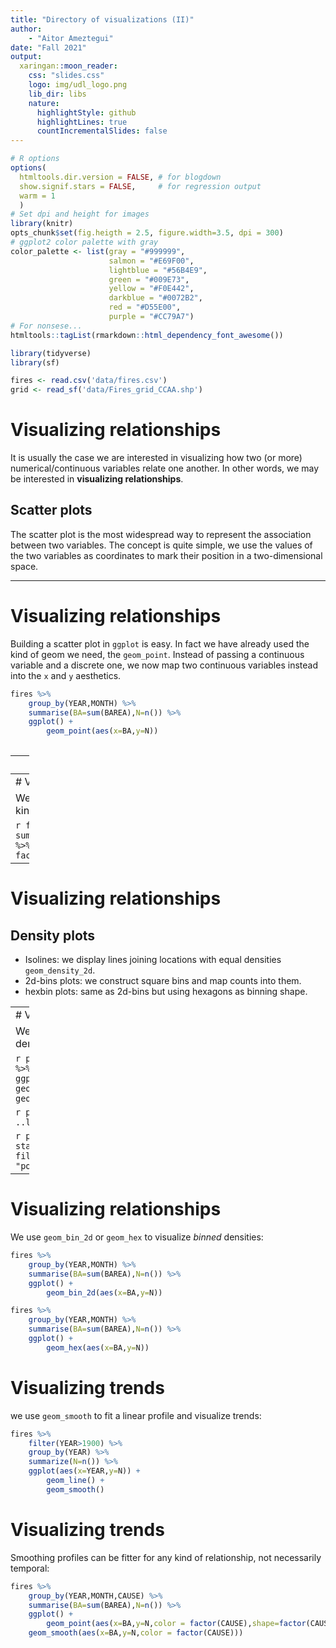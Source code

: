 ```yaml
---
title: "Directory of visualizations (II)"
author: 
    - "Aitor Ameztegui"
date: "Fall 2021"
output:
  xaringan::moon_reader:
    css: "slides.css"
    logo: img/udl_logo.png
    lib_dir: libs
    nature:
      highlightStyle: github
      highlightLines: true
      countIncrementalSlides: false
---
```


```r
# R options
options(
  htmltools.dir.version = FALSE, # for blogdown
  show.signif.stars = FALSE,     # for regression output
  warm = 1
  )
# Set dpi and height for images
library(knitr)
opts_chunk$set(fig.heigth = 2.5, figure.width=3.5, dpi = 300) 
# ggplot2 color palette with gray
color_palette <- list(gray = "#999999", 
                      salmon = "#E69F00", 
                      lightblue = "#56B4E9", 
                      green = "#009E73", 
                      yellow = "#F0E442", 
                      darkblue = "#0072B2", 
                      red = "#D55E00", 
                      purple = "#CC79A7")
# For nonsese...
htmltools::tagList(rmarkdown::html_dependency_font_awesome())
```

```r
library(tidyverse)
library(sf)

fires <- read.csv('data/fires.csv')
grid <- read_sf('data/Fires_grid_CCAA.shp')
```

# Visualizing relationships

It is usually the case we are interested in visualizing how two (or more) numerical/continuous variables relate one another. In other words, we may be interested in **visualizing relationships**.

## Scatter plots

The scatter plot is the most widespread way to represent the association between two variables. The concept is quite simple, we use the values of the two variables as coordinates to mark their position in a two-dimensional space. 

---

# Visualizing relationships

Building a scatter plot in `ggplot` is easy. In fact we have already used the kind of geom we need, the `geom_point`. Instead of passing a continuous variable and a discrete one, we now map two continuous variables instead into the `x` and `y` aesthetics.

```r
fires %>%
    group_by(YEAR,MONTH) %>%
    summarise(BA=sum(BAREA),N=n()) %>%
    ggplot() +
        geom_point(aes(x=BA,y=N))
            
```

---
# Visualizing relationships

Of course, we can keep adding layers to the scatter plot in pursue of more complex relationships. For instace, we can map `CAUSE` into color or shape to investigate differences between causes:

```r
fires %>%
    group_by(YEAR,MONTH,CAUSE) %>%
    summarise(BA=sum(BAREA),N=n()) %>%
    ggplot() +
        geom_point(aes(x=BA,y=N,color = factor(CAUSE)))
            
```

```r
fires %>%
    group_by(YEAR,MONTH,CAUSE) %>%
    summarise(BA=sum(BAREA),N=n()) %>%
    ggplot() +
        geom_point(aes(x=BA,y=N,color = factor(CAUSE),shape=factor(CAUSE)), size=0.5)
```

---
# Visualizing relationships

We can map a third continuous variable into `size`. This kind of representation is called *bubble plot*. 

```r
fires %>%
    group_by(YEAR,MONTH,CAUSE) %>%
    summarise(BA=sum(BAREA),N=n(),P95=quantile(BAREA,.95)) %>%
    ggplot() +
        geom_point(aes(y=BA,x=N,color = factor(CAUSE),size=P95))
```

---
# Visualizing relationships

## Density plots

- Isolines: we display lines joining locations with equal densities `geom_density_2d`.
- 2d-bins plots: we construct square bins and map counts into them.
- hexbin plots: same as 2d-bins but using hexagons as binning shape.

---
# Visualizing relationships

We use `geom_density_2d` to visualize densities:

```r
p <- fires %>%
    group_by(YEAR,MONTH) %>%
    summarise(BA=sum(BAREA),N=n()) %>%
    ggplot(aes(x=log(BA),y=log(N))) +
        geom_point(size = 0.8) +
        geom_density_2d()
```

```r
p + geom_density_2d(aes(color = ..level..))
```

```r
p + stat_density_2d(aes(x=log(BA),y=log(N),
                            fill = after_stat(level)), 
                        geom = "polygon")
```

---
# Visualizing relationships

We use `geom_bin_2d` or `geom_hex` to visualize *binned* densities:

```r
fires %>%
    group_by(YEAR,MONTH) %>%
    summarise(BA=sum(BAREA),N=n()) %>%
    ggplot() +
        geom_bin_2d(aes(x=BA,y=N))
```

```r
fires %>%
    group_by(YEAR,MONTH) %>%
    summarise(BA=sum(BAREA),N=n()) %>%
    ggplot() +
        geom_hex(aes(x=BA,y=N))
```

# Visualizing trends

we use `geom_smooth` to fit a linear profile and visualize trends:

```r
fires %>%
    filter(YEAR>1900) %>%
    group_by(YEAR) %>%
    summarize(N=n()) %>%
    ggplot(aes(x=YEAR,y=N)) +
        geom_line() +
        geom_smooth()
```

# Visualizing trends

Smoothing profiles can be fitter for any kind of relationship, not necessarily temporal:

```r
fires %>%
    group_by(YEAR,MONTH,CAUSE) %>%
    summarise(BA=sum(BAREA),N=n()) %>%
    ggplot() +
        geom_point(aes(x=BA,y=N,color = factor(CAUSE),shape=factor(CAUSE)), size=0.5) +
    geom_smooth(aes(x=BA,y=N,color = factor(CAUSE)))
```